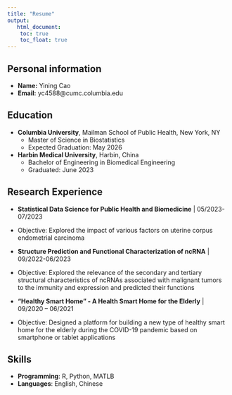 ```yaml
---
title: "Resume"
output:
   html_document:
    toc: true
    toc_float: true
---
```


## Personal information
- **Name:** Yining Cao <br>
- **Email:** yc4588@cumc.columbia.edu

## Education

- **Columbia University**, Mailman School of Public Health, New York, NY
  - Master of Science in Biostatistics
  - Expected Graduation: May 2026
- **Harbin Medical University**, Harbin, China
  - Bachelor of Engineering in Biomedical Engineering
  - Graduated: June 2023
  
## Research Experience

- **Statistical Data Science for Public Health and Biomedicine** | 05/2023-07/2023
- Objective: Explored the impact of various factors on uterine corpus endometrial carcinoma

- **Structure Prediction and Functional Characterization of ncRNA** | 09/2022-06/2023
- Objective: Explored the relevance of the secondary and tertiary structural characteristics of ncRNAs associated with malignant tumors to the immunity and expression and predicted their functions

- **“Healthy Smart Home” - A Health Smart Home for the Elderly** | 09/2020 – 06/2021
- Objective: Designed a platform for building a new type of healthy smart home for the elderly during the COVID-19 pandemic based on smartphone or tablet applications


## Skills

- **Programming**: R, Python, MATLB
- **Languages**: English, Chinese
